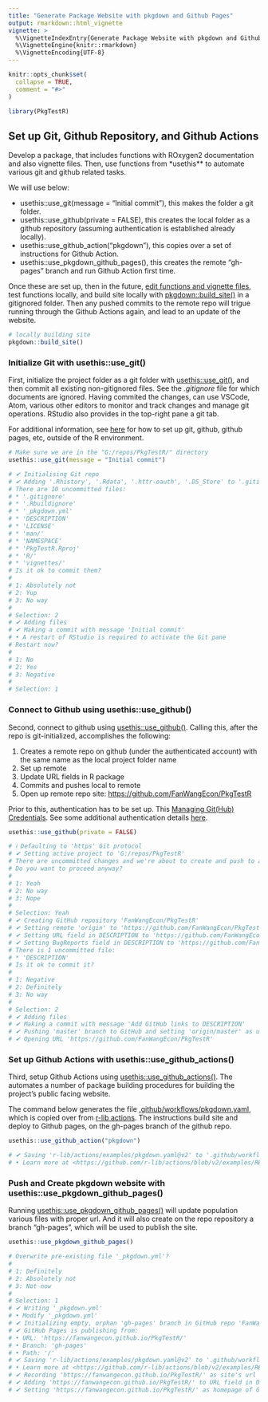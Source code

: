 ```yaml
---
title: "Generate Package Website with pkgdown and Github Pages"
output: rmarkdown::html_vignette
vignette: >
  %\VignetteIndexEntry{Generate Package Website with pkgdown and Github Pages}
  %\VignetteEngine{knitr::rmarkdown}
  %\VignetteEncoding{UTF-8}
---
```


```r
knitr::opts_chunk$set(
  collapse = TRUE,
  comment = "#>"
)
```

```r
library(PkgTestR)
```

## Set up Git, Github Repository, and Github Actions

Develop a package, that includes functions with ROxygen2 documentation and also vignette files. Then, use functions from *usethis** to automate various git and github related tasks. 

We will use below:

- usethis::use_git(message = "Initial commit"), this makes the folder a git folder.
- usethis::use_github(private = FALSE), this creates the local folder as a github repository (assuming authentication is established already locally).
- usethis::use_github_action("pkgdown"), this copies over a set of instructions for Github Action.
- usethis::use_pkgdown_github_pages(), this creates the remote "gh-pages" branch and run Github Action first time. 

Once these are set up, then in the future, [edit functions and vignette files](file:///G:/repos/PkgTestR/docs/articles/ffv_devtools_create_package.html), test functions locally, and build site locally with [pkgdown::build_site()](https://pkgdown.r-lib.org/reference/build_site.html) in a gitignored folder. Then any pushed commits to the remote repo will trigue running through the Github Actions again, and lead to an update of the website. 

```r
# locally building site
pkgdown::build_site()
```

### Initialize Git with usethis::use_git()

First, initialize the project folder as a git folder with [usethis::use_git()](https://usethis.r-lib.org/reference/use_git.html), and then commit all existing non-gitignored files. See the *.gitignore* file for which documents are ignored. Having commited the changes, can use VSCode, Atom, various other editors to monitor and track changes and manage git operations. RStudio also provides in the top-right pane a git tab. 

For additional information, see [here](https://github.com/FanWangEcon/Tex4Econ#9-gitpages-and-git) for how to set up git, github, github pages, etc, outside of the R environment. 


```r
# Make sure we are in the "G:/repos/PkgTestR/" directory
usethis::use_git(message = "Initial commit")

# ✔ Initialising Git repo
# ✔ Adding '.Rhistory', '.Rdata', '.httr-oauth', '.DS_Store' to '.gitignore'
# There are 10 uncommitted files:
# * '.gitignore'
# * '.Rbuildignore'
# * '_pkgdown.yml'
# * 'DESCRIPTION'
# * 'LICENSE'
# * 'man/'
# * 'NAMESPACE'
# * 'PkgTestR.Rproj'
# * 'R/'
# * 'vignettes/'
# Is it ok to commit them?
# 
# 1: Absolutely not
# 2: Yup
# 3: No way
# 
# Selection: 2
# ✔ Adding files
# ✔ Making a commit with message 'Initial commit'
# • A restart of RStudio is required to activate the Git pane
# Restart now?
# 
# 1: No
# 2: Yes
# 3: Negative
# 
# Selection: 1
```

### Connect to Github using usethis::use_github()

Second, connect to github using [usethis::use_github()](https://usethis.r-lib.org/reference/use_github.html). Calling this, after the repo is git-initialized, accomplishes the following: 

1. Creates a remote repo on github (under the authenticated account) with the same name as the local project folder name
2. Set up remote
3. Update URL fields in R package 
4. Commits and pushes local to remote 
5. Open up remote repo site: [https://github.com/FanWangEcon/PkgTestR](https://github.com/FanWangEcon/PkgTestR)

Prior to this, authentication has to be set up. This [Managing Git(Hub) Credentials](https://usethis.r-lib.org/articles/git-credentials.html). See some additional authentication details [here](https://fanwangecon.github.io/Tex4Econ/nontex/install/linux/fn_ubuntu.html).

```r
usethis::use_github(private = FALSE)

# ℹ Defaulting to 'https' Git protocol
# ✔ Setting active project to 'G:/repos/PkgTestR'
# There are uncommitted changes and we're about to create and push to a new GitHub repo
# Do you want to proceed anyway?
# 
# 1: Yeah
# 2: No way
# 3: Nope
# 
# Selection: Yeah
# ✔ Creating GitHub repository 'FanWangEcon/PkgTestR'
# ✔ Setting remote 'origin' to 'https://github.com/FanWangEcon/PkgTestR.git'
# ✔ Setting URL field in DESCRIPTION to 'https://github.com/FanWangEcon/PkgTestR'
# ✔ Setting BugReports field in DESCRIPTION to 'https://github.com/FanWangEcon/PkgTestR/issues'
# There is 1 uncommitted file:
# * 'DESCRIPTION'
# Is it ok to commit it?
# 
# 1: Negative
# 2: Definitely
# 3: No way
# 
# Selection: 2
# ✔ Adding files
# ✔ Making a commit with message 'Add GitHub links to DESCRIPTION'
# ✔ Pushing 'master' branch to GitHub and setting 'origin/master' as upstream branch
# ✔ Opening URL 'https://github.com/FanWangEcon/PkgTestR'
```

### Set up Github Actions with usethis::use_github_actions()

Third, setup Github Actions using [usethis::use_github_actions()](https://usethis.r-lib.org/reference/github_actions.html). The automates a number of package building procedures for building the project's public facing website. 

The command below generates the file [.github/workflows/pkgdown.yaml](https://github.com/FanWangEcon/PkgTestR/blob/master/.github/workflows/pkgdown.yaml), which is copied over from [r-lib actions](https://github.com/r-lib/actions/blob/v2/examples/README.md#build-pkgdown-site). The instructions build site and deploy to Github pages, on the gh-pages branch of the github repo.

```r
usethis::use_github_action("pkgdown")

# ✔ Saving 'r-lib/actions/examples/pkgdown.yaml@v2' to '.github/workflows/pkgdown.yaml'
# • Learn more at <https://github.com/r-lib/actions/blob/v2/examples/README.md>.
```

### Push and Create pkgdown website with usethis::use_pkgdown_github_pages()

Running [usethis::use_pkgdown_github_pages()](https://usethis.r-lib.org/reference/use_pkgdown.html) will update population various files with proper url. And it will also create on the repo repository a branch "gh-pages", which will be used to publish the site. 

```r
usethis::use_pkgdown_github_pages()

# Overwrite pre-existing file '_pkgdown.yml'?
# 
# 1: Definitely
# 2: Absolutely not
# 3: Not now
# 
# Selection: 1
# ✔ Writing '_pkgdown.yml'
# • Modify '_pkgdown.yml'
# ✔ Initializing empty, orphan 'gh-pages' branch in GitHub repo 'FanWangEcon/PkgTestR'
# ✔ GitHub Pages is publishing from:
# • URL: 'https://fanwangecon.github.io/PkgTestR/'
# • Branch: 'gh-pages'
# • Path: '/'
# ✔ Saving 'r-lib/actions/examples/pkgdown.yaml@v2' to '.github/workflows/pkgdown.yaml'
# • Learn more at <https://github.com/r-lib/actions/blob/v2/examples/README.md>.
# ✔ Recording 'https://fanwangecon.github.io/PkgTestR/' as site's url in '_pkgdown.yml'
# ✔ Adding 'https://fanwangecon.github.io/PkgTestR/' to URL field in DESCRIPTION
# ✔ Setting 'https://fanwangecon.github.io/PkgTestR/' as homepage of GitHub repo 'FanWangEcon/PkgTestR'
```
